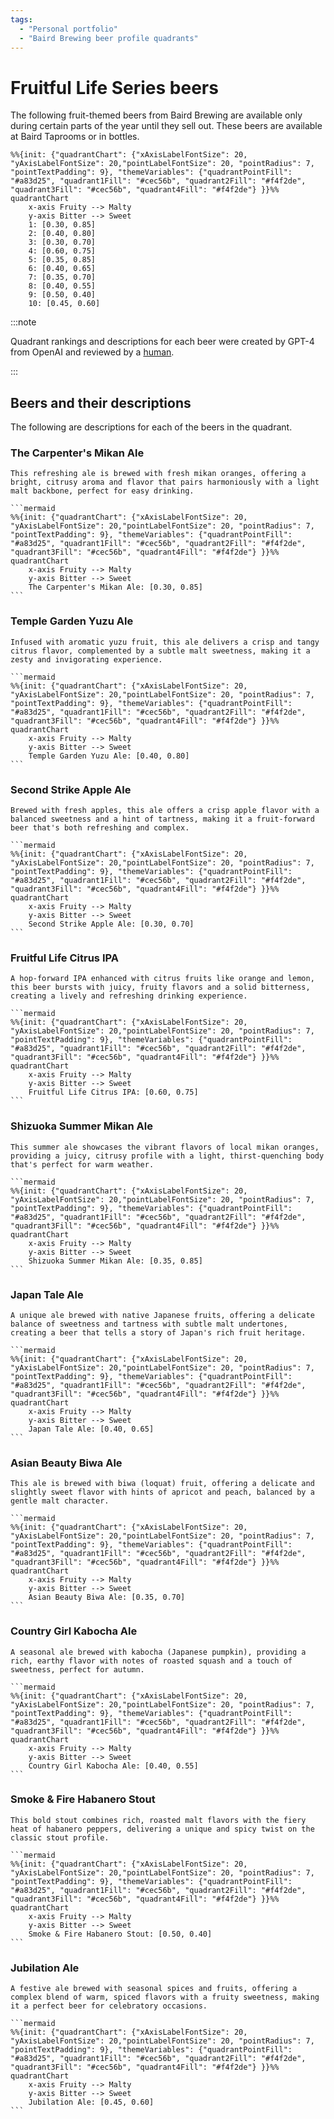 ```yaml
---
tags:
  - "Personal portfolio"
  - "Baird Brewing beer profile quadrants"
---
```


# Fruitful Life Series beers


The following fruit-themed beers from Baird Brewing are available only during certain parts of the year until they sell out. These beers are available at Baird Taprooms or in bottles.

```mermaid
%%{init: {"quadrantChart": {"xAxisLabelFontSize": 20, "yAxisLabelFontSize": 20,"pointLabelFontSize": 20, "pointRadius": 7, "pointTextPadding": 9}, "themeVariables": {"quadrantPointFill": "#a83d25", "quadrant1Fill": "#cec56b", "quadrant2Fill": "#f4f2de", "quadrant3Fill": "#cec56b", "quadrant4Fill": "#f4f2de"} }}%%
quadrantChart
    x-axis Fruity --> Malty
    y-axis Bitter --> Sweet
    1: [0.30, 0.85]
    2: [0.40, 0.80]
    3: [0.30, 0.70]
    4: [0.60, 0.75]
    5: [0.35, 0.85]
    6: [0.40, 0.65]
    7: [0.35, 0.70]
    8: [0.40, 0.55]
    9: [0.50, 0.40]
    10: [0.45, 0.60]
```

:::note

Quadrant rankings and descriptions for each beer were created by GPT-4 from OpenAI and reviewed by a [human](https://github.com/josh-wong).

:::

## Beers and their descriptions

The following are descriptions for each of the beers in the quadrant.

<Tabs>
  <TabItem value="1" label="1" default>
    <h3>The Carpenter's Mikan Ale</h3>

    This refreshing ale is brewed with fresh mikan oranges, offering a bright, citrusy aroma and flavor that pairs harmoniously with a light malt backbone, perfect for easy drinking.

    ```mermaid
    %%{init: {"quadrantChart": {"xAxisLabelFontSize": 20, "yAxisLabelFontSize": 20,"pointLabelFontSize": 20, "pointRadius": 7, "pointTextPadding": 9}, "themeVariables": {"quadrantPointFill": "#a83d25", "quadrant1Fill": "#cec56b", "quadrant2Fill": "#f4f2de", "quadrant3Fill": "#cec56b", "quadrant4Fill": "#f4f2de"} }}%%
    quadrantChart
        x-axis Fruity --> Malty
        y-axis Bitter --> Sweet
        The Carpenter's Mikan Ale: [0.30, 0.85]
    ```
  </TabItem>
  <TabItem value="2" label="2">
    <h3>Temple Garden Yuzu Ale</h3>

    Infused with aromatic yuzu fruit, this ale delivers a crisp and tangy citrus flavor, complemented by a subtle malt sweetness, making it a zesty and invigorating experience.

    ```mermaid
    %%{init: {"quadrantChart": {"xAxisLabelFontSize": 20, "yAxisLabelFontSize": 20,"pointLabelFontSize": 20, "pointRadius": 7, "pointTextPadding": 9}, "themeVariables": {"quadrantPointFill": "#a83d25", "quadrant1Fill": "#cec56b", "quadrant2Fill": "#f4f2de", "quadrant3Fill": "#cec56b", "quadrant4Fill": "#f4f2de"} }}%%
    quadrantChart
        x-axis Fruity --> Malty
        y-axis Bitter --> Sweet
        Temple Garden Yuzu Ale: [0.40, 0.80]
    ```
  </TabItem>
  <TabItem value="3" label="3">
    <h3>Second Strike Apple Ale</h3>

    Brewed with fresh apples, this ale offers a crisp apple flavor with a balanced sweetness and a hint of tartness, making it a fruit-forward beer that's both refreshing and complex.

    ```mermaid
    %%{init: {"quadrantChart": {"xAxisLabelFontSize": 20, "yAxisLabelFontSize": 20,"pointLabelFontSize": 20, "pointRadius": 7, "pointTextPadding": 9}, "themeVariables": {"quadrantPointFill": "#a83d25", "quadrant1Fill": "#cec56b", "quadrant2Fill": "#f4f2de", "quadrant3Fill": "#cec56b", "quadrant4Fill": "#f4f2de"} }}%%
    quadrantChart
        x-axis Fruity --> Malty
        y-axis Bitter --> Sweet
        Second Strike Apple Ale: [0.30, 0.70]
    ```
  </TabItem>
  <TabItem value="4" label="4">
    <h3>Fruitful Life Citrus IPA</h3>

    A hop-forward IPA enhanced with citrus fruits like orange and lemon, this beer bursts with juicy, fruity flavors and a solid bitterness, creating a lively and refreshing drinking experience.

    ```mermaid
    %%{init: {"quadrantChart": {"xAxisLabelFontSize": 20, "yAxisLabelFontSize": 20,"pointLabelFontSize": 20, "pointRadius": 7, "pointTextPadding": 9}, "themeVariables": {"quadrantPointFill": "#a83d25", "quadrant1Fill": "#cec56b", "quadrant2Fill": "#f4f2de", "quadrant3Fill": "#cec56b", "quadrant4Fill": "#f4f2de"} }}%%
    quadrantChart
        x-axis Fruity --> Malty
        y-axis Bitter --> Sweet
        Fruitful Life Citrus IPA: [0.60, 0.75]
    ```
  </TabItem>
  <TabItem value="5" label="5">
    <h3>Shizuoka Summer Mikan Ale</h3>

    This summer ale showcases the vibrant flavors of local mikan oranges, providing a juicy, citrusy profile with a light, thirst-quenching body that's perfect for warm weather.

    ```mermaid
    %%{init: {"quadrantChart": {"xAxisLabelFontSize": 20, "yAxisLabelFontSize": 20,"pointLabelFontSize": 20, "pointRadius": 7, "pointTextPadding": 9}, "themeVariables": {"quadrantPointFill": "#a83d25", "quadrant1Fill": "#cec56b", "quadrant2Fill": "#f4f2de", "quadrant3Fill": "#cec56b", "quadrant4Fill": "#f4f2de"} }}%%
    quadrantChart
        x-axis Fruity --> Malty
        y-axis Bitter --> Sweet
        Shizuoka Summer Mikan Ale: [0.35, 0.85]
    ```
  </TabItem>
  <TabItem value="6" label="6">
    <h3>Japan Tale Ale</h3>

    A unique ale brewed with native Japanese fruits, offering a delicate balance of sweetness and tartness with subtle malt undertones, creating a beer that tells a story of Japan's rich fruit heritage.

    ```mermaid
    %%{init: {"quadrantChart": {"xAxisLabelFontSize": 20, "yAxisLabelFontSize": 20,"pointLabelFontSize": 20, "pointRadius": 7, "pointTextPadding": 9}, "themeVariables": {"quadrantPointFill": "#a83d25", "quadrant1Fill": "#cec56b", "quadrant2Fill": "#f4f2de", "quadrant3Fill": "#cec56b", "quadrant4Fill": "#f4f2de"} }}%%
    quadrantChart
        x-axis Fruity --> Malty
        y-axis Bitter --> Sweet
        Japan Tale Ale: [0.40, 0.65]
    ```
  </TabItem>
  <TabItem value="7" label="7">
    <h3>Asian Beauty Biwa Ale</h3>

    This ale is brewed with biwa (loquat) fruit, offering a delicate and slightly sweet flavor with hints of apricot and peach, balanced by a gentle malt character.

    ```mermaid
    %%{init: {"quadrantChart": {"xAxisLabelFontSize": 20, "yAxisLabelFontSize": 20,"pointLabelFontSize": 20, "pointRadius": 7, "pointTextPadding": 9}, "themeVariables": {"quadrantPointFill": "#a83d25", "quadrant1Fill": "#cec56b", "quadrant2Fill": "#f4f2de", "quadrant3Fill": "#cec56b", "quadrant4Fill": "#f4f2de"} }}%%
    quadrantChart
        x-axis Fruity --> Malty
        y-axis Bitter --> Sweet
        Asian Beauty Biwa Ale: [0.35, 0.70]
    ```
  </TabItem>
  <TabItem value="8" label="8">
    <h3>Country Girl Kabocha Ale</h3>

    A seasonal ale brewed with kabocha (Japanese pumpkin), providing a rich, earthy flavor with notes of roasted squash and a touch of sweetness, perfect for autumn.

    ```mermaid
    %%{init: {"quadrantChart": {"xAxisLabelFontSize": 20, "yAxisLabelFontSize": 20,"pointLabelFontSize": 20, "pointRadius": 7, "pointTextPadding": 9}, "themeVariables": {"quadrantPointFill": "#a83d25", "quadrant1Fill": "#cec56b", "quadrant2Fill": "#f4f2de", "quadrant3Fill": "#cec56b", "quadrant4Fill": "#f4f2de"} }}%%
    quadrantChart
        x-axis Fruity --> Malty
        y-axis Bitter --> Sweet
        Country Girl Kabocha Ale: [0.40, 0.55]
    ```
  </TabItem>
  <TabItem value="9" label="9">
    <h3>Smoke & Fire Habanero Stout</h3>

    This bold stout combines rich, roasted malt flavors with the fiery heat of habanero peppers, delivering a unique and spicy twist on the classic stout profile.

    ```mermaid
    %%{init: {"quadrantChart": {"xAxisLabelFontSize": 20, "yAxisLabelFontSize": 20,"pointLabelFontSize": 20, "pointRadius": 7, "pointTextPadding": 9}, "themeVariables": {"quadrantPointFill": "#a83d25", "quadrant1Fill": "#cec56b", "quadrant2Fill": "#f4f2de", "quadrant3Fill": "#cec56b", "quadrant4Fill": "#f4f2de"} }}%%
    quadrantChart
        x-axis Fruity --> Malty
        y-axis Bitter --> Sweet
        Smoke & Fire Habanero Stout: [0.50, 0.40]
    ```
  </TabItem>
  <TabItem value="10" label="10">
    <h3>Jubilation Ale</h3>

    A festive ale brewed with seasonal spices and fruits, offering a complex blend of warm, spiced flavors with a fruity sweetness, making it a perfect beer for celebratory occasions.

    ```mermaid
    %%{init: {"quadrantChart": {"xAxisLabelFontSize": 20, "yAxisLabelFontSize": 20,"pointLabelFontSize": 20, "pointRadius": 7, "pointTextPadding": 9}, "themeVariables": {"quadrantPointFill": "#a83d25", "quadrant1Fill": "#cec56b", "quadrant2Fill": "#f4f2de", "quadrant3Fill": "#cec56b", "quadrant4Fill": "#f4f2de"} }}%%
    quadrantChart
        x-axis Fruity --> Malty
        y-axis Bitter --> Sweet
        Jubilation Ale: [0.45, 0.60]
    ```
  </TabItem>
</Tabs>
